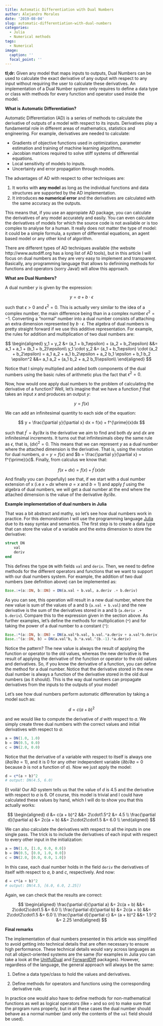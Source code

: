 ```yaml
---
title: Automatic Differentiation with Dual Numbers
author: Alejandro Morales
date: '2019-08-04'
slug: automatic-differentiation-with-dual-numbers
categories:
  - Julia
  - Numerical methods
tags:
  - Numerical
image:
  caption: ''
  focal_point: ''
---
```


**tl;dr:** Given any model that maps inputs to outputs, Dual Numbers can be used to calculate the exact derivative of any output with respect to any input without requiring the user to calculate these derivatives. An implementation of a Dual Number system only requires to define a data type or class with methods for every function and operator used inside the model.

**What is Automatic Differentiation?**

Automatic Differentiation (AD) is a series of methods to calculate the derivative of outputs of a model with respect to its inputs. Derivatives play a fundamental role in different areas of mathematics, statistics and engineering. For example, derivatives are needed to calculate:

- Gradients of objective functions used in optimization, parameter estimation and training of machine learning algorithms.  
- Jacobian matrices required to solve stiff systems of differential equations.  
- Local sensitivity of models to inputs.  
- Uncertainty and error propagation through models.   

The advantages of AD with respect to other techniques are:

1. It works with **any model** as long as the individual functions and data structures are supported by the AD implementation.
2. It introduces **no numerical error**  and the derivatives are calculated with the same accuracy as the outputs.

This means that, if you use an appropiate AD package, you can calculate the derivatives of any model accurately and easily. You can even calculate the derivatives of models for which the source code is not available or is too complex to analyse for a human. It really does not matter the type of model: it could be a simple formula, a system of differential equations, an agent based model or any other kind of algorithm.

There are different types of AD techniques available (the website http://www.autodiff.org has a long list of AD tools), but in this article I will focus on dual numbers as they are very easy to implement and transparent. Basically, any programming language that allows to definining methods for functions and operators (sorry Java!) will allow this approach.

**What are Dual Numbers?**

A dual number $y$ is given by the expression:

$$
y = a + b \cdot \epsilon
$$

such that $\epsilon > 0$ and $\epsilon^2 = 0$. This is actually very similar to the idea of a complex number, the main difference being than in a complex number $\epsilon^2 = -1$. Converting a "normal" number into a dual number consists of attaching an extra dimension represented by $b \cdot \epsilon$. The algebra of dual numbers is pretty straight forward if we use this additive representation. For example, the rules for addition and multiplication of two dual numbers are:

$$
\begin{aligned}
y_1 + y_2 &= (a_1 + b_1\epsilon) + (a_2 + b_2\epsilon) &&= a_1 + a_1 + (b_1 + b_2)\epsilon\\
y_1 \cdot y_2 &= (a_1 + b_1\epsilon) \cdot (a_2 + b_2\epsilon) = a_1 a_2 + a_1 b_2\epsilon + a_2 b_1 \epsilon + b_1 b_2 \epsilon^2 &&= a_1 a_2 + (a_1 b_2 + a_2 b_1)\epsilon\\
\end{aligned}
$$

Notice that I simply multiplied and added both components of the dual numbers using the basic rules of arithmetic plus the fact that $\epsilon^2 = 0$.

Now, how would one apply dual numbers to the problem of calculating the derivative of a function? Well, let's imagine that we have a function $f$ that takes an input $x$ and produces an output $y$:

$$
y = f(x)
$$

We can add an infinitesimal quantity to each side of the equation:

$$
y + \frac{\partial y}{\partial x} dx = f(x) + f^{\prime}(x)dx
$$

such that $f^{\prime} = \partial y/ \partial x$ is the derivative we aim to find and both $dy$ and $dx$ are infinitesimal increments. It turns out that infinitesimals obey the same rule as $\epsilon$, that is, $(dx)^2 = 0$. This means that we can represent $y$ as a dual number where the attached dimension is the derivative. That is, using the notation for dual numbers, $a = y = f(x)$ and $b =  \frac{\partial y}{\partial x} = f^{\prime}(x)$. Finally, from calculus we know that:

$$
f(x + dx) = f(x) + f^{\prime}(x)dx
$$

And finally you can (hopefully) see that, if we start with a dual number extension of x (i.e $x + dx$ where $a = x$ and $b = 1$) and apply $f$ using the algebra of dual numbers, we will get a dual number at the end where the attached dimension is the value of the derivative  $\partial y/ \partial x$.

**Example implementation of dual numbers in Julia**

That was a bit abstract and mathy, so let's see how dual numbers work in practice. For this demonstration I will use the programming language [Julia](https://julialang.org/) due to its easy syntax and semantics. The first step is to create a data type that can store the value of a variable and the extra dimension to store the derivative:

```julia
struct DN 
    val
    deriv
end
```

This defines the type `DN` with fields `val` and `deriv`. Then, we need to define methods for the different operators and functions that we want to support with our dual numbers system. For example, the addition of two dual numbers (see definition above) can be implemented as:

```julia
Base.:+(a::DN, b::DN) = DN(a.val + b.val, a.deriv .+ b.deriv)
```

As you can see, this operation will result in a new dual number, where the new value is sum of the values of a and b (`a.val + b.val`) and the new derivative is the sum of the derivatives stored in a and b (`a.deriv .+ b.deriv`). Compare this to the expression given in the section above. As further examples, let's define the methods for multiplication (`*`) and for taking the power of a dual number to a constant (`^`):

```julia
Base.:*(a::DN, b::DN) = DN(a.val*b.val, b.val.*a.deriv + a.val*b.deriv)
Base.:^(a::DN, b) = DN(a.val^b, b.*a.val.^(b.-1).*a.deriv)
```

Notice the pattern? The new value is always the result of applying the function or operator to the old values, whereas the new derivative is the result of applying the derivative of the function or operator to the old values and derivatives. So, if you know the derivative of a function, you can define the method for a dual number. Notice that the derivative stored in the new dual number is always a function of the derivative stored in the old dual numbers (as it should). This is the way dual numbers can propagate derivatives from the inputs to the outputs of your model!

Let's see how dual numbers perform automatic differenation by taking a model such as:

$$
d = c (a + b)^2
$$

and we would like to compute the derivative of $d$ with respect to $a$. We simply create three dual numbers with the correct values and initial derivatives with respect to $a$:

```julia
a = DN(1.0, 1.0)
b = DN(0.5, 0.0)
c = DN(2.0, 0.0)

```

Notice that the derivative of a variable with respect to itself is always one ($\partial a/\partial a = 1$), and it is 0 for any other independent variable ($\partial b/\partial a = 0$ because $b$ is not a function of $a$). Now we just apply the model:

```julia
d = c*(a + b)^2
# output: DN(4.5, 6.0)
```


Et voilà! Our AD system tells us that the value of $d$ is 4.5 and the derivative with respect to $a$ is 6. Of course, this model is trivial and I could have calculated these values by hand, which I will do to show you that this actually works:

$$
\begin{aligned}
d &= c(a + b)^2 &&= 2\cdot1.5^2 &= 4.5 \\
\frac{\partial d}{\partial a} &= 2c(a + b) &&= 2\cdot2\cdot1.5 &= 6.0 \\
\end{aligned}
$$ 

We can also calculate the derivatives with respect to all the inputs in one single pass. The trick is to include the derivatives of each input with respect to every other input in the initialization:

```julia
a = DN(1.0, [1.0, 0.0, 0.0])
b = DN(0.5, [0.0, 1.0, 0.0])
c = DN(2.0, [0.0, 0.0, 1.0])
```

In this case, each dual number holds in the field `deriv` the derivatives of itself with respect to $a$, $b$ and $c$, respectively. And now: 

```julia
d = c*(a + b)^2
# output: DN(4.5, [6.0, 6.0, 2.25])
```

Again, we can check that the results are correct:

$$
\begin{aligned}
\frac{\partial d}{\partial a} &= 2c(a + b) &&= 2\cdot2\cdot1.5 &= 6.0 \\
\frac{\partial d}{\partial b} &= 2c(a + b) &&= 2\cdot2\cdot1.5 &= 6.0 \\
\frac{\partial d}{\partial c} &= (a + b)^2 &&= 1.5^2 &= 2.25
\end{aligned}
$$

**Final remarks**

The implementation of dual numbers presented in this article was simplified to avoid getting into technical details that are often necessary to ensure high performance. These technical details would vary across languages as not all object-oriented systems are the same (for examples in Julia you can take a look at the [UnitfulDual](https://github.com/AleMorales/UnitfulDual.jl) and [ForwardDiff](https://github.com/JuliaDiff/ForwardDiff.jl) packages). However, regardless of the language, the general approach will always be the same:

1. Define a data type/class to hold the values and derivatives. 

2. Define methods for operators and functions using the corresponding derivative rule. 

In practice one would also have to define methods for non-mathematical functions as well as logical operators (like `>` and so on) to make sure that the program runs properly, but in all these cases the dual number should behave as a normal number (and only the contents of the `val` field should be used).  